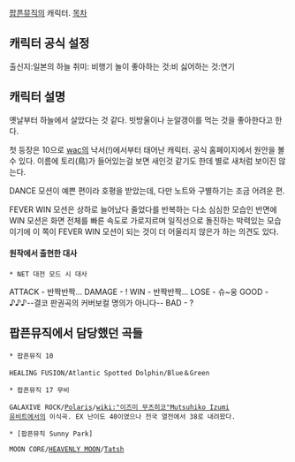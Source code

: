 [[팝픈뮤직]]의 캐릭터.
[[목차]]
== 캐릭터 공식 설정 ==
출신지:일본의 하늘
취미: 비행기 놀이
좋아하는 것:비
싫어하는 것:연기

== 캐릭터 설명 ==
옛날부터 하늘에서 살았다는 것 같다.
빗방울이나 눈알갱이를 먹는 것을 좋아한다고 한다.

첫 등장은 10으로 [[wac]]의 낙서(!)에서부터 태어난 캐릭터. 공식 홈페이지에서 원안을 볼 수 있다.
이름에 토리(鳥)가 들어있는걸 보면 새인것 같기도 한데 별로 새처럼 보이진 않는다.

DANCE 모션이 예쁜 편이라 호평을 받았는데, 다만 노트와 구별하기는 조금 어려운 편.

FEVER WIN 모션은 상하로 늘어났다 줄었다를 반복하는 다소 심심한 모습인 반면에 WIN 모션은 화면 전체를 빠른 속도로 가로지르며 일직선으로 돌진하는 박력있는 모습이기에 이 쪽이 FEVER WIN 모션이 되는 것이 더 어울리지 않은가 하는 의견도 있다.

==== 원작에서 출현한 대사 ====

 * NET 대전 모드 시 대사

ATTACK - 반짝반짝...
DAMAGE - !
WIN - 반짝반짝...
LOSE - 슈~웅
GOOD - ♪♪♪--결코 판권곡의 커버보컬 명의가 아니다--
BAD - ?

== 팝픈뮤직에서 담당했던 곡들 ==
 * 팝픈뮤직 10
{{{#!html
<object width="640" height="390"><param name="movie" value="http://www.youtube.com/v/iTmCdV-8Y18&hl=ko_KR&feature=player_embedded&version=3"></param><param name="allowFullScreen" value="true"></param><param name="allowScriptAccess" value="always"></param><embed src="http://www.youtube.com/v/iTmCdV-8Y18&hl=ko_KR&feature=player_embedded&version=3" type="application/x-shockwave-flash" allowfullscreen="true" allowScriptAccess="always" width="640" height="390"></embed></object>
}}}
 HEALING FUSION/Atlantic Spotted Dolphin/Blue＆Green  

 * 팝픈뮤직 17 무비
{{{#!html
<object width="640" height="390"><param name="movie" value="http://www.youtube.com/v/7McMkBUHylI&hl=ko_KR&feature=player_embedded&version=3"></param><param name="allowFullScreen" value="true"></param><param name="allowScriptAccess" value="always"></param><embed src="http://www.youtube.com/v/7McMkBUHylI&hl=ko_KR&feature=player_embedded&version=3" type="application/x-shockwave-flash" allowfullscreen="true" allowScriptAccess="always" width="640" height="390"></embed></object>
}}}
 GALAXIVE ROCK/[[Polaris]]/[[wiki:"이즈미 무츠히코"Mutsuhiko Izumi]]
 [[유비트]]에서의 이식곡. EX 난이도 40이였으나 전국 열전에서 38로 내려왔다.

 * [팝픈뮤직 Sunny Park]
{{{#!HTML
<object width="640" height="390"><param name="movie" value="http://www.youtube.com/v/4JCi_2JjU3A?version=3&amp;hl=ko_KR"></param><param name="allowFullScreen" value="true"></param><param name="allowscriptaccess" value="always"></param><embed src="http://www.youtube.com/v/4JCi_2JjU3A?version=3&amp;hl=ko_KR" type="application/x-shockwave-flash" width="420" height="315" allowscriptaccess="always" allowfullscreen="true"></embed></object>
}}}
 MOON CORE/[[HEAVENLY MOON]]/[[Tatsh]]
